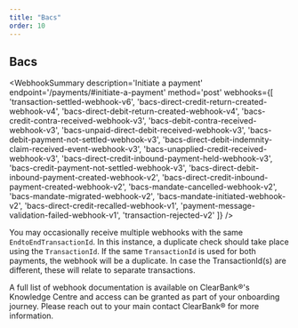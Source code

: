 ```yaml
---
title: "Bacs"
order: 10
---
```



## Bacs

<WebhookSummary
  description='Initiate a payment'
  endpoint='/payments/#initiate-a-payment'
  method='post'
  webhooks={[
    'transaction-settled-webhook-v6',
    'bacs-direct-credit-return-created-webhook-v4',
    'bacs-direct-debit-return-created-webhook-v4',
    'bacs-credit-contra-received-webhook-v3',
    'bacs-debit-contra-received-webhook-v3',
    'bacs-unpaid-direct-debit-received-webhook-v3',
    'bacs-debit-payment-not-settled-webhook-v3',
    'bacs-direct-debit-indemnity-claim-received-event-webhook-v3',
    'bacs-unapplied-credit-received-webhook-v3',
    'bacs-direct-credit-inbound-payment-held-webhook-v3',
    'bacs-credit-payment-not-settled-webhook-v3',
    'bacs-direct-debit-inbound-payment-created-webhook-v2',
    'bacs-direct-credit-inbound-payment-created-webhook-v2',
    'bacs-mandate-cancelled-webhook-v2',
    'bacs-mandate-migrated-webhook-v2',
    'bacs-mandate-initiated-webhook-v2',
    'bacs-direct-credit-recalled-webhook-v1',
    'payment-message-validation-failed-webhook-v1',
    'transaction-rejected-v2'
  ]}
/>

<WebhookPlaceholder render='transaction-settled-webhook-v6' />
<WebhookPlaceholder render='bacs-direct-credit-return-created-webhook-v4' />
<WebhookPlaceholder render='bacs-direct-debit-return-created-webhook-v4' />
<WebhookPlaceholder render='bacs-credit-contra-received-webhook-v3' />
<WebhookPlaceholder render='bacs-debit-contra-received-webhook-v3' />
<WebhookPlaceholder render='bacs-unpaid-direct-debit-received-webhook-v3' />
<WebhookPlaceholder render='bacs-debit-payment-not-settled-webhook-v3' />
<WebhookPlaceholder render='bacs-direct-debit-indemnity-claim-received-event-webhook-v3' />
<WebhookPlaceholder render='bacs-unapplied-credit-received-webhook-v3' />
<WebhookPlaceholder render='bacs-direct-credit-inbound-payment-held-webhook-v3' />
<WebhookPlaceholder render='bacs-credit-payment-not-settled-webhook-v3' />
<WebhookPlaceholder render='bacs-direct-debit-inbound-payment-created-webhook-v2' />
<WebhookPlaceholder render='bacs-direct-credit-inbound-payment-created-webhook-v2' />
<WebhookPlaceholder render='bacs-mandate-cancelled-webhook-v2' />
<WebhookPlaceholder render='bacs-mandate-migrated-webhook-v2' />
<WebhookPlaceholder render='bacs-mandate-initiated-webhook-v2' />
<WebhookPlaceholder render='bacs-direct-credit-recalled-webhook-v1' />
<WebhookPlaceholder render='payment-message-validation-failed-webhook-v1' />
<WebhookPlaceholder render='transaction-rejected-v2' />

You may occasionally receive multiple webhooks with the same `EndtoEndTransactionId`. In this instance, a duplicate check should take place using the `TransactionId`.
If the same `TransactionId` is used for both payments, the webhook will be a duplicate. In case the TransactionId(s) are different, these will relate to separate transactions.

A full list of webhook documentation is available on ClearBank®'s Knowledge Centre and access can be granted as part of your onboarding journey. Please reach out to your main contact ClearBank® for more information. 
